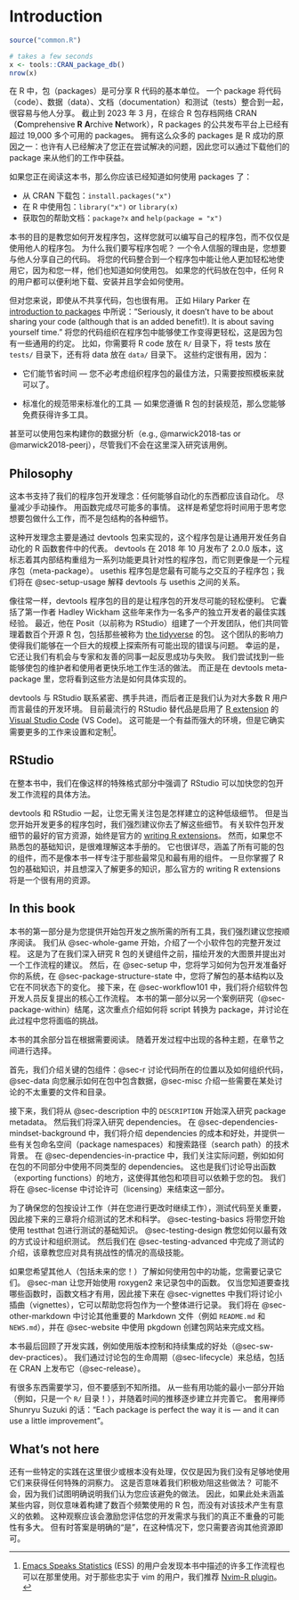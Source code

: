 # Introduction {#intro .unnumbered}

```r
source("common.R")
```

```r
# takes a few seconds
x <- tools::CRAN_package_db()
nrow(x)
```

在 R 中，包（packages）是可分享 R 代码的基本单位。
一个 package 将代码（code）、数据（data）、文档（documentation）和测试（tests）整合到一起，很容易与他人分享。
截止到 2023 年 3 月，在综合 R 包存档网络 CRAN（**C**omprehensive **R** **A**rchive **N**etwork），R packages 的公共发布平台上已经有超过 19,000 多个可用的 packages。
拥有这么众多的 packages 是 R 成功的原因之一：也许有人已经解决了您正在尝试解决的问题，因此您可以通过下载他们的 package 来从他们的工作中获益。

如果您正在阅读这本书，那么你应该已经知道如何使用 packages 了：

-   从 CRAN 下载包：`install.packages("x")`
-   在 R 中使用包：`library("x")` or `library(x)`
-   获取包的帮助文档：`package?x` and `help(package = "x")`

本书的目的是教您如何开发程序包，这样您就可以编写自己的程序包，而不仅仅是使用他人的程序包。
为什么我们要写程序包呢？
一个令人信服的理由是，您想要与他人分享自己的代码。
将您的代码整合到一个程序包中能让他人更加轻松地使用它，因为和您一样，他们也知道如何使用包。
如果您的代码放在包中，任何 R 的用户都可以便利地下载、安装并且学会如何使用。

但对您来说，即使从不共享代码，包也很有用。
正如 Hilary Parker 在 [introduction to packages](https://hilaryparker.com/2014/04/29/writing-an-r-package-from-scratch/) 中所说："Seriously, it doesn't have to be about sharing your code (although that is an added benefit!). It is about saving yourself time."
将您的代码组织在程序包中能够使工作变得更轻松，这是因为包有一些通用的约定。
比如，你需要将 R code 放在 `R/` 目录下，将 tests 放在 `tests/` 目录下，还有将 data 放在 `data/` 目录下。
这些约定很有用，因为：

-   它们能节省时间 --- 您不必考虑组织程序包的最佳方法，只需要按照模板来就可以了。

-   标准化的规范带来标准化的工具 --- 如果您遵循 R 包的封装规范，那么您能够免费获得许多工具。

甚至可以使用包来构建你的数据分析（e.g., @marwick2018-tas or @marwick2018-peerj），尽管我们不会在这里深入研究该用例。


## Philosophy {#sec-intro-phil}

这本书支持了我们的程序包开发理念：任何能够自动化的东西都应该自动化。
尽量减少手动操作。
用函数完成尽可能多的事情。
这样是希望您将时间用于思考您想要包做什么工作，而不是包结构的各种细节。

这种开发理念主要是通过 devtools 包来实现的，这个程序包是让通用开发任务自动化的 R 函数套件中的代表。
devtools 在 2018 年 10 月发布了 2.0.0 版本，这标志着其内部结构重组为一系列功能更具针对性的程序包，而它则更像是一个元程序包（meta-package）。
usethis 程序包是您最有可能与之交互的子程序包；我们将在 @sec-setup-usage 解释 devtools 与 usethis 之间的关系。

像往常一样，devtools 程序包的目的是让程序包的开发尽可能的轻松便利。
它囊括了第一作者 Hadley Wickham 这些年来作为一名多产的独立开发者的最佳实践经验。
最近，他在 Posit（以前称为 RStudio）组建了一个开发团队，他们共同管理着数百个开源 R 包，包括那些被称为 [the tidyverse](https://www.tidyverse.org/) 的包。
这个团队的影响力使得我们能够在一个巨大的规模上探索所有可能出现的错误与问题。
幸运的是，它还让我们有机会与专家和友善的同事一起反思成功与失败。
我们尝试找到一些能够使包的维护者和使用者更快乐地工作生活的做法。
而正是在 devtools meta-package 里，您将看到这些方法是如何具体实现的。

devtools 与 RStudio 联系紧密、携手共进，而后者正是我们认为对大多数 R 用户而言最佳的开发环境。
目前最流行的 RStudio 替代品是启用了 [R extension](https://marketplace.visualstudio.com/items?itemName=REditorSupport.r) 的 [Visual Studio Code](https://code.visualstudio.com/) (VS Code)。
这可能是一个有益而强大的环境，但是它确实需要更多的工作来设置和定制[^introduction-1]。

[^introduction-1]: [Emacs Speaks Statistics](https://ess.r-project.org/) (ESS) 的用户会发现本书中描述的许多工作流程也可以在那里使用。对于那些忠实于 vim 的用户，我们推荐 [Nvim-R plugin](https://github.com/jalvesaq/Nvim-R)。

::: callout-tip
## RStudio

在整本书中，我们在像这样的特殊格式部分中强调了 RStudio 可以加快您的包开发工作流程的具体方法。
:::

devtools 和 RStudio 一起，让您无需关注包是怎样建立的这种低级细节。
但是当您开始开发更多的程序包时，我们强烈建议你去了解这些细节。 有关软件包开发细节的最好的官方资源，始终是官方的 [writing R extensions](https://cran.r-project.org/doc/manuals/R-exts.html#Creating-R-packages)。
然而，如果您不熟悉包的基础知识，是很难理解这本手册的。
它也很详尽，涵盖了所有可能的包的组件，而不是像本书一样专注于那些最常见和最有用的组件。
一旦你掌握了 R 包的基础知识，并且想深入了解更多的知识，那么官方的 writing R extensions 将是一个很有用的资源。

[^introduction-2]: 您可能还喜欢 "quarto-ized"版本，[https://rstudio.github.io/r-manuals/r-exts/](https://rstudio.github.io/r-manuals/r-exts/Function-and-variable-index.html)。


## In this book {#intro-outline}

本书的第一部分是为您提供开始包开发之旅所需的所有工具，我们强烈建议您按顺序阅读。
我们从 @sec-whole-game 开始，介绍了一个小软件包的完整开发过程。
这是为了在我们深入研究 R 包的关键组件之前，描绘开发的大图景并提出对一个工作流程的建议。
然后，在 @sec-setup 中，您将学习如何为包开发准备好你的系统，在 @sec-package-structure-state 中，您将了解包的基本结构以及它在不同状态下的变化。
接下来，在 @sec-workflow101 中，我们将介绍软件包开发人员反复提出的核心工作流程。
本书的第一部分以另一个案例研究（@sec-package-within）结尾，这次重点介绍如何将 script 转换为 package，并讨论在此过程中您将面临的挑战。

本书的其余部分旨在根据需要阅读。
随着开发过程中出现的各种主题，在章节之间进行选择。

首先，我们介绍关键的包组件：@sec-r 讨论代码所在的位置以及如何组织代码，@sec-data 向您展示如何在包中包含数据，@sec-misc 介绍一些需要在某处讨论的不太重要的文件和目录。

接下来，我们将从 @sec-description 中的 `DESCRIPTION` 开始深入研究 package metadata。
然后我们将深入研究 dependencies。
在 @sec-dependencies-mindset-background 中，我们将介绍 dependencies 的成本和好处，并提供一些有关包命名空间（package namespaces）和搜索路径（search path）的技术背景。
在 @sec-dependencies-in-practice 中，我们关注实际问题，例如如何在包的不同部分中使用不同类型的 dependencies。
这也是我们讨论导出函数（exporting functions）的地方，这使得其他包和项目可以依赖于您的包。
我们将在 @sec-license 中讨论许可（licensing）来结束这一部分。

为了确保您的包按设计工作（并在您进行更改时继续工作），测试代码至关重要，因此接下来的三章将介绍测试的艺术和科学。
@sec-testing-basics 将带您开始使用 testthat 包进行测试的基础知识。
@sec-testing-design 教您如何以最有效的方式设计和组织测试。
然后我们在 @sec-testing-advanced 中完成了测试的介绍，该章教您应对具有挑战性的情况的高级技能。

如果您希望其他人（包括未来的您！）了解如何使用包中的功能，您需要记录它们。
@sec-man 让您开始使用 roxygen2 来记录包中的函数。
仅当您知道要查找哪些函数时，函数文档才有用，因此接下来在 @sec-vignettes 中我们将讨论小插曲（vignettes），它可以帮助您将包作为一个整体进行记录。
我们将在 @sec-other-markdown 中讨论其他重要的 Markdown 文件（例如 `README.md` 和 `NEWS.md`），并在 @sec-website 中使用 pkgdown 创建包网站来完成文档。

本书最后回顾了开发实践，例如使用版本控制和持续集成的好处（@sec-sw-dev-practices）。
我们通过讨论包的生命周期（@sec-lifecycle）来总结，包括在 CRAN 上发布它（@sec-release）。

有很多东西需要学习，但不要感到不知所措。
从一些有用功能的最小一部分开始（例如，只是一个 `R/` 目录！），并随着时间的推移逐步建立并完善它。
套用禅师 Shunryu Suzuki 的话："Each package is perfect the way it is --- and it can use a little improvement"。


## What's not here

还有一些特定的实践在这里很少或根本没有处理，仅仅是因为我们没有足够地使用它们来获得任何特殊的洞察力。
这是否意味着我们积极劝阻这些做法？
可能不会，因为我们试图明确说明我们认为您应该避免的做法。
因此，如果此处未涵盖某些内容，则仅意味着构建了数百个频繁使用的 R 包，而没有对该技术产生有意义的依赖。
这种观察应该会激励您评估您的开发需求与我们的真正不重叠的可能性有多大。
但有时答案是明确的“是”，在这种情况下，您只需要咨询其他资源即可。


